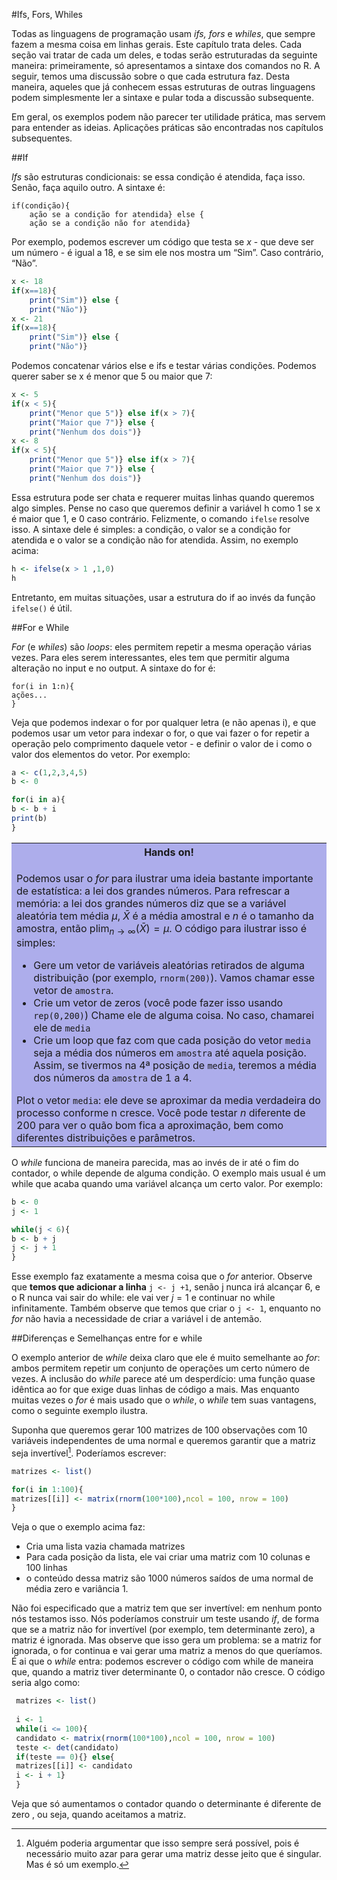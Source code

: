 #Ifs, Fors, Whiles

Todas as linguagens de programação usam *ifs, fors* e *whiles*, que sempre fazem a mesma coisa em linhas gerais. Este capítulo trata deles. Cada seção vai tratar de cada um deles, e todas serão estruturadas da seguinte maneira: primeiramente, só apresentamos a sintaxe dos comandos no R. A seguir, temos uma discussão sobre o que cada estrutura faz. Desta maneira, aqueles que já conhecem essas estruturas de outras linguagens podem simplesmente ler a sintaxe e pular toda a discussão subsequente.

Em geral, os exemplos podem não parecer ter utilidade prática, mas servem para entender as ideias. Aplicações práticas são encontradas nos capítulos subsequentes.  

##If

*Ifs* são estruturas condicionais: se essa condição é atendida, faça isso. Senão, faça aquilo outro. A sintaxe é:

```
if(condição){
	ação se a condição for atendida} else {
	ação se a condição não for atendida}
```

Por exemplo, podemos escrever um código que testa se $x$ - que deve ser um número - é igual a 18, e se sim ele nos mostra um "Sim". Caso contrário, "Não".

```r
x <- 18
if(x==18){
	print("Sim")} else {
	print("Não")}
x <- 21
if(x==18){
	print("Sim")} else {
	print("Não")}

``` 

Podemos concatenar vários else e ifs e testar várias condições. Podemos querer saber se x é menor que 5 ou maior que 7:

```r
x <- 5
if(x < 5){
	print("Menor que 5")} else if(x > 7){
	print("Maior que 7")} else {
	print("Nenhum dos dois")}
x <- 8
if(x < 5){
	print("Menor que 5")} else if(x > 7){
	print("Maior que 7")} else {
	print("Nenhum dos dois")}

```

Essa estrutura pode ser chata e requerer muitas linhas quando queremos algo simples. Pense no caso que queremos definir a variável h como 1 se x é maior que 1, e 0 caso contrário. Felizmente, o comando `ifelse` resolve isso. A sintaxe dele é simples: a condição, o valor se a condição for atendida e o valor se a condição não for atendida. Assim, no exemplo acima:

```r
h <- ifelse(x > 1 ,1,0)
h
```

Entretanto, em muitas situações, usar a estrutura do if ao invés da função `ifelse()` é útil. 

##For e While

*For* (e *whiles*) são *loops*: eles permitem repetir a mesma operação várias vezes. Para eles serem interessantes, eles tem que permitir alguma alteração no input e no output. A sintaxe do for é:

```
for(i in 1:n){
ações...
}
```

Veja que podemos indexar o for por qualquer letra (e não apenas i), e que podemos usar um vetor para indexar o for, o que vai fazer o for repetir a operação pelo comprimento daquele vetor - e definir o valor de i como o valor dos elementos do vetor. Por exemplo:

```r
a <- c(1,2,3,4,5)
b <- 0

for(i in a){
b <- b + i
print(b)
}
```

<table>
<tr>
<th bgcolor="#adadeb">Hands on!</th>
</tr>

<tr>
<td bgcolor="#adadeb">
Podemos usar o *for* para ilustrar uma ideia bastante importante de estatística: a lei dos grandes números. Para refrescar a memória: a lei dos grandes números diz que se a variável aleatória tem média $\mu$, $\bar{X}$ é a média amostral e $n$ é o tamanho da amostra, então $\text{plim}_{n \rightarrow \infty}(\bar{X}) = \mu$. O código para ilustrar isso é simples:
	
* Gere um vetor de variáveis aleatórias retirados de alguma distribuição (por exemplo, `rnorm(200)`). Vamos chamar esse vetor de `amostra`.
* Crie um vetor de zeros (você pode fazer isso usando `rep(0,200)`) Chame ele de alguma coisa. No caso, chamarei ele de `media`
* Crie um loop que faz com que cada posição do vetor `media` seja a média dos números em `amostra` até aquela posição. Assim, se tivermos na 4ª posição de `media`, teremos a média dos números da `amostra` de 1 a 4.

Plot o vetor `media`: ele deve se aproximar da media verdadeira do processo conforme n cresce. Você pode testar $n$ diferente de 200 para ver o quão bom fica a aproximação, bem como diferentes distribuições e parâmetros.
</td>
</tr>
</table>

O *while* funciona de maneira parecida, mas ao invés de ir até o fim do contador, o while depende de alguma condição. O exemplo mais usual é um while que acaba quando uma variável alcança um certo valor. Por exemplo:

```r
b <- 0
j <- 1

while(j < 6){
b <- b + j
j <- j + 1
}
```

Esse exemplo faz exatamente a mesma coisa que o *for* anterior. Observe que **temos que adicionar a linha** `j <- j +1`, senão j nunca irá alcançar 6, e o R nunca vai sair do while: ele vai ver $j = 1$ e continuar no while infinitamente. Também observe que temos que criar o `j <- 1`, enquanto no *for* não havia a necessidade de criar a variável i de antemão.

##Diferenças e Semelhanças entre for e while

O exemplo anterior de *while* deixa claro que ele é muito semelhante ao *for*: ambos permitem repetir um conjunto de operações um certo número de vezes. A inclusão do *while* parece até um desperdício: uma função quase idêntica ao for que exige duas linhas de código a mais. Mas enquanto muitas vezes o *for* é mais usado que o *while*, o *while* tem suas vantagens, como o seguinte exemplo ilustra.

Suponha que queremos gerar 100 matrizes de 100 observações com 10 variáveis independentes de uma normal e queremos garantir que a matriz seja invertível[^8]. Poderíamos escrever:

```r
matrizes <- list()

for(i in 1:100){
matrizes[[i]] <- matrix(rnorm(100*100),ncol = 100, nrow = 100)
}
```

Veja o que o exemplo acima faz:

* Cria uma lista vazia chamada matrizes
* Para cada posição da lista, ele vai criar uma matriz com 10 colunas e 100 linhas\footnote{Nós poderíamos ter colocado só ncol = 10 ou nrow = 100: ao ver mil elementos, o R ajustaria a dimensão que não especificamos para caber os dados}
* o conteúdo dessa matriz são 1000 números saídos de uma normal de média zero e variância 1.

Não foi especificado que a matriz tem que ser invertível: em nenhum ponto nós testamos isso. Nós poderíamos construir um teste usando *if*, de forma que se a matriz não for invertível (por exemplo, tem determinante zero), a matriz é ignorada. Mas observe que isso gera um problema: se a matriz for ignorada, o for continua e vai gerar uma matriz a menos do que queríamos. É ai que o *while* entra: podemos escrever o código com while de maneira que, quando a matriz tiver determinante 0, o contador não cresce. O código seria algo como:

```r
 matrizes <- list()
 
 i <- 1
 while(i <= 100){
 candidato <- matrix(rnorm(100*100),ncol = 100, nrow = 100)
 teste <- det(candidato)
 if(teste == 0){} else{
 matrizes[[i]] <- candidato
 i <- i + 1}
 }
```

Veja que só aumentamos o contador quando o determinante é diferente de zero , ou seja, quando aceitamos a matriz.

[^8]:Alguém poderia argumentar que isso sempre será possível, pois é necessário muito azar para gerar uma matriz desse jeito que é singular. Mas é só um exemplo.